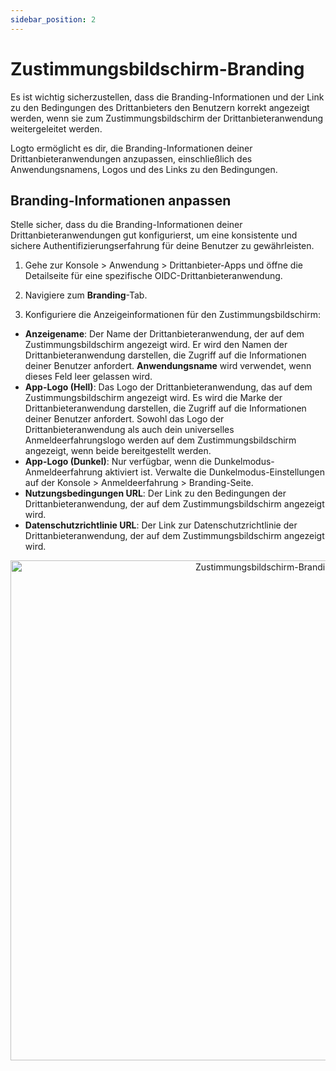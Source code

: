 ```yaml
---
sidebar_position: 2
---
```



# Zustimmungsbildschirm-Branding

Es ist wichtig sicherzustellen, dass die Branding-Informationen und der Link zu den Bedingungen des Drittanbieters den Benutzern korrekt angezeigt werden, wenn sie zum Zustimmungsbildschirm der Drittanbieteranwendung weitergeleitet werden.

Logto ermöglicht es dir, die Branding-Informationen deiner Drittanbieteranwendungen anzupassen, einschließlich des Anwendungsnamens, Logos und des Links zu den Bedingungen.

## Branding-Informationen anpassen

Stelle sicher, dass du die Branding-Informationen deiner Drittanbieteranwendungen gut konfigurierst, um eine konsistente und sichere Authentifizierungserfahrung für deine Benutzer zu gewährleisten.

1. Gehe zur <CloudLink to="/applications/third-party-applications">Konsole > Anwendung > Drittanbieter-Apps</CloudLink> und öffne die Detailseite für eine spezifische OIDC-Drittanbieteranwendung.

2. Navigiere zum **Branding**-Tab.

3. Konfiguriere die Anzeigeinformationen für den Zustimmungsbildschirm:

- **Anzeigename**: Der Name der Drittanbieteranwendung, der auf dem Zustimmungsbildschirm angezeigt wird. Er wird den Namen der Drittanbieteranwendung darstellen, die Zugriff auf die Informationen deiner Benutzer anfordert. **Anwendungsname** wird verwendet, wenn dieses Feld leer gelassen wird.
- **App-Logo (Hell)**: Das Logo der Drittanbieteranwendung, das auf dem Zustimmungsbildschirm angezeigt wird. Es wird die Marke der Drittanbieteranwendung darstellen, die Zugriff auf die Informationen deiner Benutzer anfordert. Sowohl das Logo der Drittanbieteranwendung als auch dein universelles Anmeldeerfahrungslogo werden auf dem Zustimmungsbildschirm angezeigt, wenn beide bereitgestellt werden.
- **App-Logo (Dunkel)**: Nur verfügbar, wenn die Dunkelmodus-Anmeldeerfahrung aktiviert ist. Verwalte die Dunkelmodus-Einstellungen auf der <CloudLink to="/sign-in-experience/branding">Konsole > Anmeldeerfahrung > Branding</CloudLink>-Seite.
- **Nutzungsbedingungen URL**: Der Link zu den Bedingungen der Drittanbieteranwendung, der auf dem Zustimmungsbildschirm angezeigt wird.
- **Datenschutzrichtlinie URL**: Der Link zur Datenschutzrichtlinie der Drittanbieteranwendung, der auf dem Zustimmungsbildschirm angezeigt wird.

<center>
  <img src={ConsentScreenBranding} alt="Zustimmungsbildschirm-Branding" width="800" />
</center>
